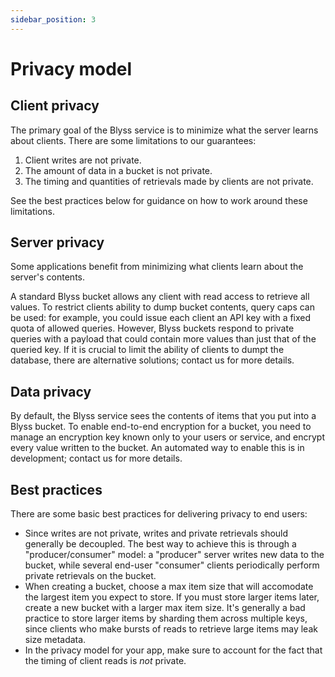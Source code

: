 ```yaml
---
sidebar_position: 3
---
```


# Privacy model

## Client privacy

The primary goal of the Blyss service is to minimize what the server learns about clients.
There are some limitations to our guarantees:
1. Client writes are not private.
2. The amount of data in a bucket is not private.
3. The timing and quantities of retrievals made by clients are not private.

See the best practices below for guidance on how to work around these limitations.

## Server privacy

Some applications benefit from minimizing what clients learn about the server's contents.

A standard Blyss bucket allows any client with read access to retrieve all values. To restrict clients ability to dump bucket contents, query caps can be used: for example, you could issue each client an API key with a fixed quota of allowed queries. However, Blyss buckets respond to private queries with a payload that could contain more values than just that of the queried key. If it is crucial to limit the ability of clients to dumpt the database, there are alternative solutions; contact us for more details.

## Data privacy

By default, the Blyss service sees the contents of items that you put into a Blyss bucket. To enable end-to-end encryption for a bucket, you need to manage an encryption key known only to your users or service, and encrypt every value written to the bucket. An automated way to enable this is in development; contact us for more details.

## Best practices

There are some basic best practices for delivering privacy to end users:

- Since writes are not private, writes and private retrievals should generally be decoupled. The best way to achieve this is through a "producer/consumer" model: a "producer" server writes new data to the bucket, while several end-user "consumer" clients periodically perform private retrievals on the bucket.
- When creating a bucket, choose a max item size that will accomodate the largest item you expect to store. If you must store larger items later, create a new bucket with a larger max item size. It's generally a bad practice to store larger items by sharding them across multiple keys, since clients who make bursts of reads to retrieve large items may leak size metadata.
- In the privacy model for your app, make sure to account for the fact that the timing of client reads is *not* private.
